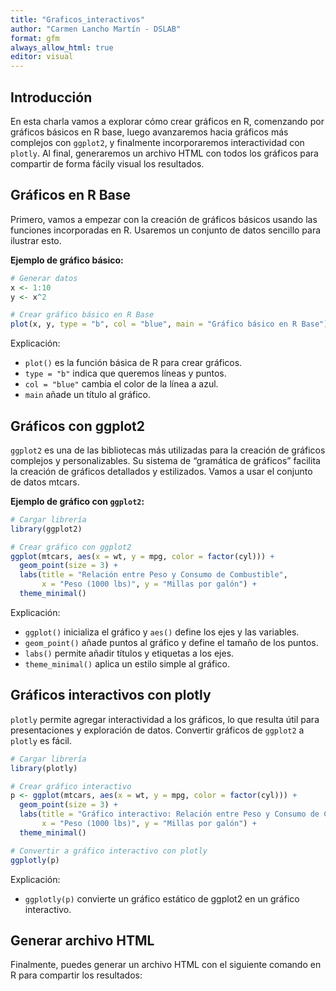 ```yaml
---
title: "Graficos_interactivos"
author: "Carmen Lancho Martín - DSLAB"
format: gfm
always_allow_html: true
editor: visual
---
```


## Introducción

En esta charla vamos a explorar cómo crear gráficos en R, comenzando por gráficos básicos en R base, luego avanzaremos hacia gráficos más complejos con `ggplot2`, y finalmente incorporaremos interactividad con `plotly`. Al final, generaremos un archivo HTML con todos los gráficos para compartir de forma fácily visual los resultados.

## Gráficos en R Base

Primero, vamos a empezar con la creación de gráficos básicos usando las funciones incorporadas en R. Usaremos un conjunto de datos sencillo para ilustrar esto.

**Ejemplo de gráfico básico:**

```r
# Generar datos
x <- 1:10
y <- x^2

# Crear gráfico básico en R Base
plot(x, y, type = "b", col = "blue", main = "Gráfico básico en R Base")
```

Explicación:

-   `plot()` es la función básica de R para crear gráficos.
-   `type = "b"` indica que queremos líneas y puntos.
-   `col = "blue"` cambia el color de la línea a azul.
-   `main` añade un título al gráfico.

## Gráficos con ggplot2

`ggplot2` es una de las bibliotecas más utilizadas para la creación de gráficos complejos y personalizables. Su sistema de "gramática de gráficos" facilita la creación de gráficos detallados y estilizados. Vamos a usar el conjunto de datos mtcars.

**Ejemplo de gráfico con `ggplot2`:**

```r
# Cargar librería
library(ggplot2)

# Crear gráfico con ggplot2
ggplot(mtcars, aes(x = wt, y = mpg, color = factor(cyl))) +
  geom_point(size = 3) +
  labs(title = "Relación entre Peso y Consumo de Combustible",
       x = "Peso (1000 lbs)", y = "Millas por galón") +
  theme_minimal()
```

Explicación:

-   `ggplot()` inicializa el gráfico y `aes()` define los ejes y las variables.
-   `geom_point()` añade puntos al gráfico y define el tamaño de los puntos.
-   `labs()` permite añadir títulos y etiquetas a los ejes.
-   `theme_minimal()` aplica un estilo simple al gráfico.

## Gráficos interactivos con plotly

`plotly` permite agregar interactividad a los gráficos, lo que resulta útil para presentaciones y exploración de datos. Convertir gráficos de `ggplot2` a `plotly` es fácil.

```r
# Cargar librería
library(plotly)

# Crear gráfico interactivo
p <- ggplot(mtcars, aes(x = wt, y = mpg, color = factor(cyl))) +
  geom_point(size = 3) +
  labs(title = "Gráfico interactivo: Relación entre Peso y Consumo de Combustible",
       x = "Peso (1000 lbs)", y = "Millas por galón") +
  theme_minimal()

# Convertir a gráfico interactivo con plotly
ggplotly(p)
```

Explicación:

-   `ggplotly(p)` convierte un gráfico estático de ggplot2 en un gráfico interactivo.

## Generar archivo HTML

Finalmente, puedes generar un archivo HTML con el siguiente comando en R para compartir los resultados:

<!-- quarto_render("archivo_quarto.qmd") -->

